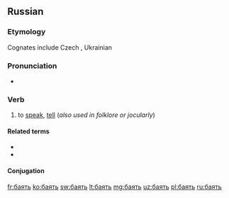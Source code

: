 ==Russian==

===Etymology===
{{PIE root|ru|bʰeh₂}}
Cognates include Czech {{m|cs|bájit||to tell tales}}, Ukrainian {{m|uk|ба́яти||to talk (folklore)}}

===Pronunciation===
* {{ru-IPA|ба́ять}}

===Verb===
{{ru-verb|ба́ять|impf}}

# {{label|ru|archaic}} to [[speak]], [[tell]] (''also used in folklore or jocularly'')

====Related terms====
* {{l|ru|ба́йка}}
* {{l|ru|Кот-Баю́н}}

====Conjugation====
{{ru-conj|6a|impf-intr|ба́}}

[[fr:баять]]
[[ko:баять]]
[[sw:баять]]
[[lt:баять]]
[[mg:баять]]
[[uz:баять]]
[[pl:баять]]
[[ru:баять]]